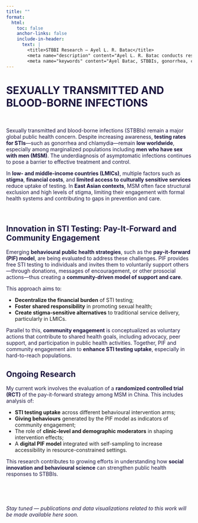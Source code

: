 ```yaml
---
title: ""
format:
  html:
    toc: false
    anchor-links: false
    include-in-header:
      text: |
        <title>STBBI Research – Ayel L. R. Batac</title>
        <meta name="description" content="Ayel L. R. Batac conducts research on sexually transmitted and blood-borne infections (STBBIs), including gonorrhea and chlamydia, with a focus on public health, surveillance, and knowledge translation in global contexts such as China." />
        <meta name="keywords" content="Ayel Batac, STBBIs, gonorrhea, chlamydia, HIV, syphilis, China, MSM, sex, men, stigma, LMICs, global health, public health, RCT, trial, Joe Tucker, SESH Global" />
---
```


# SEXUALLY TRANSMITTED AND BLOOD-BORNE INFECTIONS

$~$

Sexually transmitted and blood-borne infections (STBBIs) remain a major global public health concern. Despite increasing awareness, **testing rates for STIs**—such as gonorrhea and chlamydia—remain **low worldwide**, especially among marginalized populations including **men who have sex with men (MSM)**. The underdiagnosis of asymptomatic infections continues to pose a barrier to effective treatment and control.

In **low- and middle-income countries (LMICs)**, multiple factors such as **stigma**, **financial costs**, and **limited access to culturally sensitive services** reduce uptake of testing. In **East Asian contexts**, MSM often face structural exclusion and high levels of stigma, limiting their engagement with formal health systems and contributing to gaps in prevention and care.

$~$

## Innovation in STI Testing: Pay-It-Forward and Community Engagement

Emerging **behavioural public health strategies**, such as the **pay-it-forward (PIF) model**, are being evaluated to address these challenges. PIF provides free STI testing to individuals and invites them to voluntarily support others—through donations, messages of encouragement, or other prosocial actions—thus creating a **community-driven model of support and care**.

This approach aims to:

- **Decentralize the financial burden** of STI testing;
- **Foster shared responsibility** in promoting sexual health;
- **Create stigma-sensitive alternatives** to traditional service delivery, particularly in LMICs.

Parallel to this, **community engagement** is conceptualized as voluntary actions that contribute to shared health goals, including advocacy, peer support, and participation in public health activities. Together, PIF and community engagement aim to **enhance STI testing uptake**, especially in hard-to-reach populations.

## Ongoing Research

My current work involves the evaluation of a **randomized controlled trial (RCT)** of the pay-it-forward strategy among MSM in China. This includes analysis of:

- **STI testing uptake** across different behavioural intervention arms;
- **Giving behaviours** generated by the PIF model as indicators of community engagement;
- The role of **clinic-level and demographic moderators** in shaping intervention effects;
- A **digital PIF model** integrated with self-sampling to increase accessibility in resource-constrained settings.

This research contributes to growing efforts in understanding how **social innovation and behavioural science** can strengthen public health responses to STBBIs.

$~$

$~$

*Stay tuned — publications and data visualizations related to this work will be made available here soon.*

<style>
  h1, h2, h3, p {
    color: #1B153E;
  }
</style>

